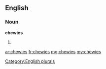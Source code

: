 ==English==

===Noun===
'''chewies'''

# {{plural of|chewie}}

[[Category:English plurals]]

[[ar:chewies]]
[[fr:chewies]]
[[mg:chewies]]
[[my:chewies]]